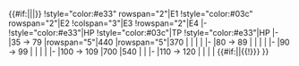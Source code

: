 {{#if:{{{rows|}}}||{{{!}} class="wikitable typography-xl-optout" align="center"}}
|-
!style="width:20%" rowspan="2"|Medium{{#if:{{{rows|}}}|<sup>{{Edit|Fall 2017 Event/Info/Medium HP}}</sup>}}
!style="color:#e33" rowspan="2"|E1
!style="color:#03c" rowspan="2"|E2
!colspan="3"|E3
!rowspan="2"|E4
|-
!style="color:#e33"|HP
!style="color:#03c"|TP
!style="color:#e33"|HP
|-
|35 → 79
|rowspan="5"|440
|rowspan="5"|370
|
|
|
|
|-
|80 → 89
|
|
|
|
|-
|90 → 99
|
|
|
|
|-
|100 → 109
|700
|540
|
|
|-
|110 → 120
|
|
|
|
{{#if:{{{rows|}}}||{{!}}} }}